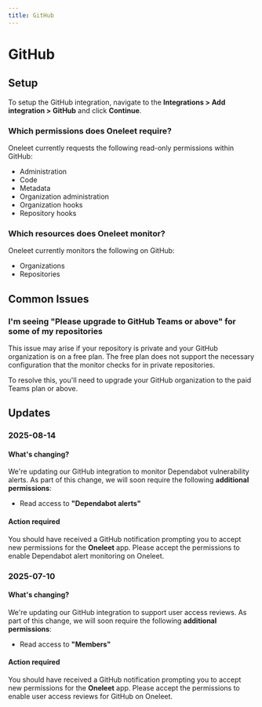 ```yaml
---
title: GitHub
---
```


# GitHub

## Setup

To setup the GitHub integration, navigate to the **Integrations > Add integration > GitHub** and click **Continue**.

### Which permissions does Oneleet require?

Oneleet currently requests the following read-only permissions within GitHub:

- Administration
- Code
- Metadata
- Organization administration
- Organization hooks
- Repository hooks

### Which resources does Oneleet monitor?

Oneleet currently monitors the following on GitHub:

- Organizations
- Repositories

## Common Issues

### I'm seeing "Please upgrade to GitHub Teams or above" for some of my repositories

This issue may arise if your repository is private and your GitHub organization is on a free plan. The free plan does not support the necessary configuration that the monitor checks for in private repositories.

To resolve this, you'll need to upgrade your GitHub organization to the paid Teams plan or above.

## Updates

### 2025-08-14

#### What's changing?

We're updating our GitHub integration to monitor Dependabot vulnerability alerts. As part of this change, we will soon require the following **additional permissions**:

- Read access to **"Dependabot alerts"**

#### Action required

You should have received a GitHub notification prompting you to accept new permissions for the **Oneleet** app. Please accept the permissions to enable Dependabot alert monitoring on Oneleet.

### 2025-07-10

#### What's changing?

We're updating our GitHub integration to support user access reviews. As part of this change, we will soon require the following **additional permissions**:

- Read access to **"Members"**

#### Action required

You should have received a GitHub notification prompting you to accept new permissions for the **Oneleet** app. Please accept the permissions to enable user access reviews for GitHub on Oneleet.
